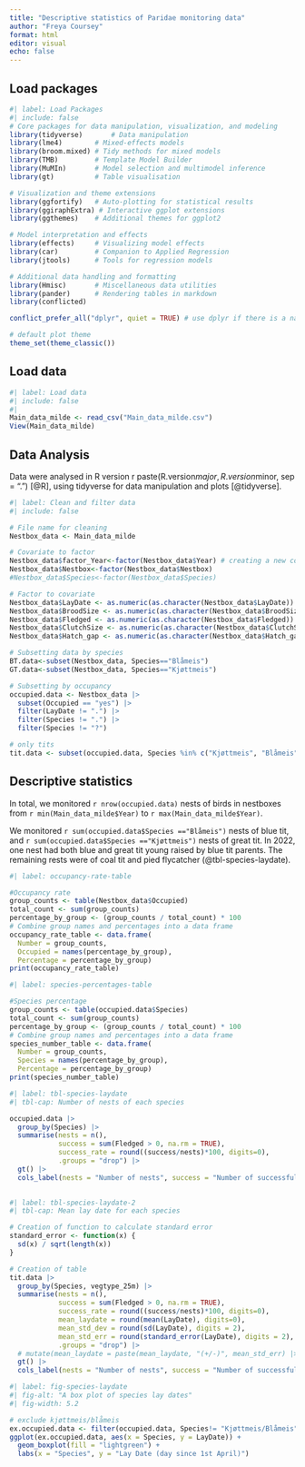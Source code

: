 ```yaml
---
title: "Descriptive statistics of Paridae monitoring data"
author: "Freya Coursey"
format: html
editor: visual
echo: false
---
```


## Load packages

```r
#| label: Load Packages
#| include: false
# Core packages for data manipulation, visualization, and modeling
library(tidyverse)       # Data manipulation
library(lme4)        # Mixed-effects models
library(broom.mixed) # Tidy methods for mixed models
library(TMB)         # Template Model Builder
library(MuMIn)       # Model selection and multimodel inference
library(gt)          # Table visualisation

# Visualization and theme extensions
library(ggfortify)   # Auto-plotting for statistical results
library(ggiraphExtra) # Interactive ggplot extensions
library(ggthemes)    # Additional themes for ggplot2

# Model interpretation and effects
library(effects)     # Visualizing model effects
library(car)         # Companion to Applied Regression
library(jtools)      # Tools for regression models

# Additional data handling and formatting
library(Hmisc)       # Miscellaneous data utilities
library(pander)      # Rendering tables in markdown
library(conflicted)

conflict_prefer_all("dplyr", quiet = TRUE) # use dplyr if there is a name conflict

# default plot theme
theme_set(theme_classic())
```

## Load data

```r
#| label: Load data
#| include: false
#| 
Main_data_milde <- read_csv("Main_data_milde.csv")
View(Main_data_milde)
```

## Data Analysis

Data were analysed in R version r paste(R.version$major, R.version$minor, sep = ".") [@R], using tidyverse for data manipulation and plots [@tidyverse].

```r
#| label: Clean and filter data
#| include: false

# File name for cleaning
Nestbox_data <- Main_data_milde

# Covariate to factor
Nestbox_data$factor_Year<-factor(Nestbox_data$Year) # creating a new column
Nestbox_data$Nestbox<-factor(Nestbox_data$Nestbox)
#Nestbox_data$Species<-factor(Nestbox_data$Species)

# Factor to covariate
Nestbox_data$LayDate <- as.numeric(as.character(Nestbox_data$LayDate))
Nestbox_data$BroodSize <- as.numeric(as.character(Nestbox_data$BroodSize))
Nestbox_data$Fledged <- as.numeric(as.character(Nestbox_data$Fledged))
Nestbox_data$ClutchSize <- as.numeric(as.character(Nestbox_data$ClutchSize))
Nestbox_data$Hatch_gap <- as.numeric(as.character(Nestbox_data$Hatch_gap))

# Subsetting data by species
BT.data<-subset(Nestbox_data, Species=="Blåmeis")
GT.data<-subset(Nestbox_data, Species=="Kjøttmeis")

# Subsetting by occupancy
occupied.data <- Nestbox_data |>
  subset(Occupied == "yes") |>
  filter(LayDate != ".") |>
  filter(Species != ".") |>
  filter(Species != "?")

# only tits
tit.data <- subset(occupied.data, Species %in% c("Kjøttmeis", "Blåmeis"))

```

## Descriptive statistics

In total, we monitored `r nrow(occupied.data)` nests of birds in nestboxes from `r min(Main_data_milde$Year)` to `r max(Main_data_milde$Year)`.

We monitored `r sum(occupied.data$Species =="Blåmeis")` nests of blue tit, and `r sum(occupied.data$Species =="Kjøttmeis")` nests of great tit. In 2022, one nest had both blue and great tit young raised by blue tit parents. The remaining rests were of coal tit and pied flycatcher (@tbl-species-laydate). 

```r
#| label: occupancy-rate-table

#Occupancy rate
group_counts <- table(Nestbox_data$Occupied)
total_count <- sum(group_counts)
percentage_by_group <- (group_counts / total_count) * 100
# Combine group names and percentages into a data frame
occupancy_rate_table <- data.frame(
  Number = group_counts,
  Occupied = names(percentage_by_group),
  Percentage = percentage_by_group)
print(occupancy_rate_table)
```

```r
#| label: species-percentages-table

#Species percentage
group_counts <- table(occupied.data$Species)
total_count <- sum(group_counts)
percentage_by_group <- (group_counts / total_count) * 100
# Combine group names and percentages into a data frame
species_number_table <- data.frame(
  Number = group_counts,
  Species = names(percentage_by_group),
  Percentage = percentage_by_group)
print(species_number_table)
```


```r
#| label: tbl-species-laydate
#| tbl-cap: Number of nests of each species

occupied.data |> 
  group_by(Species) |> 
  summarise(nests = n(), 
            success = sum(Fledged > 0, na.rm = TRUE),
            success_rate = round((success/nests)*100, digits=0), 
            .groups = "drop") |>
  gt() |> 
  cols_label(nests = "Number of nests", success = "Number of successful nests", success_rate = "Success rate %", Species = "Species")
  
```

```r
#| label: tbl-species-laydate-2
#| tbl-cap: Mean lay date for each species

# Creation of function to calculate standard error
standard_error <- function(x) {
  sd(x) / sqrt(length(x))
}

# Creation of table
tit.data |> 
  group_by(Species, vegtype_25m) |> 
  summarise(nests = n(), 
            success = sum(Fledged > 0, na.rm = TRUE),
            success_rate = round((success/nests)*100, digits=0),
            mean_laydate = round(mean(LayDate), digits=0),
            mean_std_dev = round(sd(LayDate), digits = 2), 
            mean_std_err = round(standard_error(LayDate), digits = 2), 
            .groups = "drop") |> 
  # mutate(mean_laydate = paste(mean_laydate, "(+/-)", mean_std_err) |> 
  gt() |> 
  cols_label(nests = "Number of nests", success = "Number of successful nests", success_rate = "Success rate %", mean_laydate = "Mean Lay Date", mean_std_dev = "Standard deviation", mean_std_err = "Standard error", vegtype_25m = "Vegetation type")


```

```r
#| label: fig-species-laydate
#| fig-alt: "A box plot of species lay dates"
#| fig-width: 5.2

# exclude kjøttmeis/blåmeis
ex.occupied.data <- filter(occupied.data, Species!= "Kjøttmeis/Blåmeis")
ggplot(ex.occupied.data, aes(x = Species, y = LayDate)) +
  geom_boxplot(fill = "lightgreen") +
  labs(x = "Species", y = "Lay Date (day since 1st April)")
```

